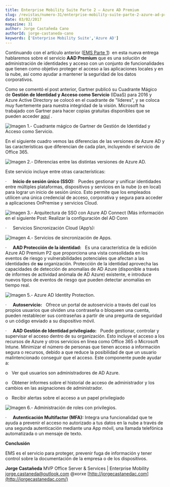 ```yaml
---
title: Enterprise Mobility Suite Parte 2 – Azure AD Premium
slug: /revistas/numero-31/enterprise-mobility-suite-parte-2-azure-ad-premium
date: 03/02/2017
magazine: 31
author: Jorge Castañeda Cano
authorId: jorge-castaneda-cano
keywords: ['Enterprise Mobility Suite','Azure AD']
---
```






Continuando con el artículo anterior ([EMS Parte 1](http://jorgecastanedac.com/ems-parte-1-introduccin/))  en esta nueva entrega hablaremos sobre el servicio **AAD Premium** que es una solución de administración de identidades y acceso con un conjunto de funcionalidades que tienen como objetivo proteger el acceso a las aplicaciones locales y en la nube, así como ayudar a mantener la seguridad de los datos corporativos.

Como se comentó el post anterior, Gartner publicó su Cuadrante Mágico de **Gestión de Identidad y Acceso como Servicio** (IDaaS) para 2016 y Azure Active Directory se colocó en el cuadrante de "líderes", y se coloca muy fuertemente para nuestra integridad de la visión. Microsoft ha trabajado con Gartner para hacer copias gratuitas disponibles que se pueden acceder [aquí](https://info.microsoft.com/EMS-IDaaS-MQ-2016.html) .

![Imagen 1.- Cuadrante mágico de Gartner de Gestión de Identidad y Acceso como Servicio.](../../../images/numero31/enterprise-mobility-suite-parte-2-azure-ad-premium/image1.png)

En el siguiente cuadro vemos las diferencias de las versiones de Azure AD y las características que diferencian de cada plan, incluyendo el servicio de Office 365.

![Imagen 2.- Diferencias entre las distintas versiones de Azure AD.](../../../images/numero31/enterprise-mobility-suite-parte-2-azure-ad-premium/image2.png)

Este servicio incluye entre otras características:

·     **Inicio de sesión único (SSO):**    Puedes gestionar y unificar identidades entre múltiples plataformas, dispositivos y servicios en la nube (o en local) para lograr un inicio de sesión único. Esto permite que los empleados utilicen una única credencial de acceso, corporativa y segura para acceder a aplicaciones OnPremise y servicios Cloud.

![Imagen 3.- Arquitectura de SSO con Azure AD Connect (Más información en el siguiente Post: Realizar la configuración del AD Conn](../../../images/numero31/enterprise-mobility-suite-parte-2-azure-ad-premium/image3.png)

​​·      Servicios Sincronización Cloud (App’s):

![Imagen 4.- Servicios de sincronización de Apps.](../../../images/numero31/enterprise-mobility-suite-parte-2-azure-ad-premium/image4.png)

·     **AAD Protección de la identidad:**    Es una característica de la edición Azure AD Premium P2 que proporciona una vista consolidada en los eventos de riesgo y vulnerabilidades potenciales que afectan a las identidades de **su** organización. Protección de la identidad aprovecha las capacidades de detección de anomalías de AD Azure (disponible a través de informes de actividad anómala de AD Azure) existente, e introduce nuevos tipos de eventos de riesgo que pueden detectar anomalías en tiempo real.

![Imagen 5.- Azure AD Identity Protection.](../../../images/numero31/enterprise-mobility-suite-parte-2-azure-ad-premium/image5.png)

·     **Autoservicio:**    Ofrece un portal de autoservicio a través del cual los propios usuarios que olviden una contraseña o bloqueen una cuenta, pueden restablecer sus contraseñas a partir de una pregunta de seguridad o un código enviado a su dispositivo móvil.

·     **AAD Gestión de Identidad privilegiado:**    Puede gestionar, controlar y supervisar el acceso dentro de su organización. Esto incluye el acceso a los recursos de Azure y otros servicios en línea como Office 365 o Microsoft Intune. Minimizar el número de personas que tienen acceso a información segura o recursos, debido a que reduce la posibilidad de que un usuario malintencionado conseguir que el acceso. Este componente puede ayudar a:

o    Ver qué usuarios son administradores de AD Azure.

o    Obtener informes sobre el historial de acceso de administrador y los cambios en las asignaciones de administrador.

o    Recibir alertas sobre el acceso a un papel privilegiado

​​![Imagen 6.- Administración de roles con privilegios.](../../../images/numero31/enterprise-mobility-suite-parte-2-azure-ad-premium/image6.png)

·     **Autenticación Multifactor (MFA):** Integra una funcionalidad que te ayuda a prevenir el acceso no autorizado a tus datos en la nube a través de una segunda autenticación mediante una App móvil, una llamada telefónica automatizada o un mensaje de texto.

**Conclusión**

EMS es el servicio para proteger, prevenir fuga de información y tener control sobre la documentación de la empresa o de los dispositivos.

**Jorge Castañeda**
 MVP Office Server & Services | Enterprise Mobility
 jorge.castaneda@outlook.com 
@xorxe
 [http://jorgecastanedac.com](http://jorgecastanedac.com/)

